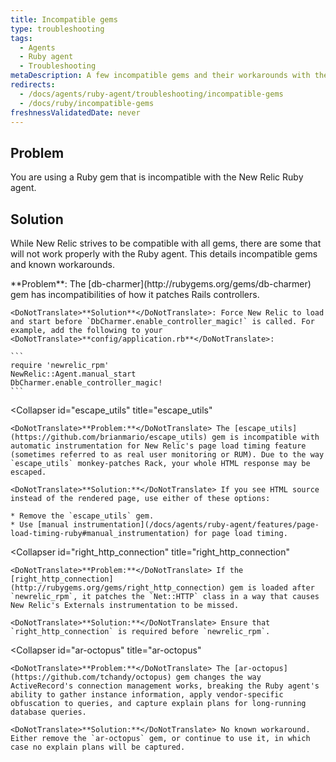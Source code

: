 ```yaml
---
title: Incompatible gems
type: troubleshooting
tags:
  - Agents
  - Ruby agent
  - Troubleshooting
metaDescription: A few incompatible gems and their workarounds with the New Relic Ruby agent.
redirects:
  - /docs/agents/ruby-agent/troubleshooting/incompatible-gems
  - /docs/ruby/incompatible-gems
freshnessValidatedDate: never
---
```


## Problem

You are using a Ruby gem that is incompatible with the New Relic Ruby agent.

## Solution

While New Relic strives to be compatible with all gems, there are some that will not work properly with the Ruby agent. This details incompatible gems and known workarounds.

<CollapserGroup>
  <Collapser
    id="db-charmer"
    title="db-charmer"
  >
    <DoNotTranslate>**Problem**</DoNotTranslate>: The [db-charmer](http://rubygems.org/gems/db-charmer) gem has incompatibilities of how it patches Rails controllers.

    <DoNotTranslate>**Solution**</DoNotTranslate>: Force New Relic to load and start before `DbCharmer.enable_controller_magic!` is called. For example, add the following to your <DoNotTranslate>**config/application.rb**</DoNotTranslate>:

    ```
    require 'newrelic_rpm'
    NewRelic::Agent.manual_start
    DbCharmer.enable_controller_magic!
    ```
  </Collapser>

  <Collapser
    id="escape_utils"
    title="escape_utils"
  >
    <DoNotTranslate>**Problem:**</DoNotTranslate> The [escape_utils](https://github.com/brianmario/escape_utils) gem is incompatible with automatic instrumentation for New Relic's page load timing feature (sometimes referred to as real user monitoring or RUM). Due to the way `escape_utils` monkey-patches Rack, your whole HTML response may be escaped.

    <DoNotTranslate>**Solution:**</DoNotTranslate> If you see HTML source instead of the rendered page, use either of these options:

    * Remove the `escape_utils` gem.
    * Use [manual instrumentation](/docs/agents/ruby-agent/features/page-load-timing-ruby#manual_instrumentation) for page load timing.
  </Collapser>

  <Collapser
    id="right_http_connection"
    title="right_http_connection"
  >
    <DoNotTranslate>**Problem:**</DoNotTranslate> If the [right_http_connection](http://rubygems.org/gems/right_http_connection) gem is loaded after `newrelic_rpm`, it patches the `Net::HTTP` class in a way that causes New Relic's Externals instrumentation to be missed.

    <DoNotTranslate>**Solution:**</DoNotTranslate> Ensure that `right_http_connection` is required before `newrelic_rpm`.
  </Collapser>

  <Collapser
    id="ar-octopus"
    title="ar-octopus"
  >
    <DoNotTranslate>**Problem:**</DoNotTranslate> The [ar-octopus](https://github.com/tchandy/octopus) gem changes the way ActiveRecord's connection management works, breaking the Ruby agent's ability to gather instance information, apply vendor-specific obfuscation to queries, and capture explain plans for long-running database queries.

    <DoNotTranslate>**Solution:**</DoNotTranslate> No known workaround. Either remove the `ar-octopus` gem, or continue to use it, in which case no explain plans will be captured.
  </Collapser>
</CollapserGroup>
